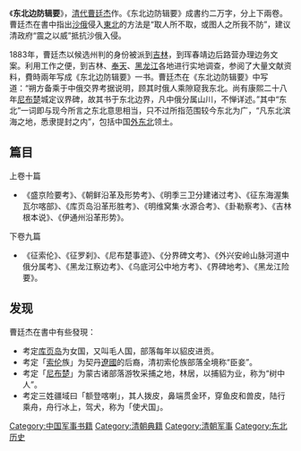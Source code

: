 《'''东北边防辑要'''》，[[清代|清代]][[曹廷杰|曹廷杰]]作。《东北边防辑要》成書约二万字，分上下兩卷。曹廷杰在書中指出[[沙俄|沙俄]]侵入[[中国东北地区|東北]]的方法是“取人所不取，或图人之所我不防”，建议清政府“震之以威”抵抗沙俄入侵。

1883年，曹廷杰以候选州判的身份被派到[[吉林|吉林]]，到珲春靖边后路营办理边务文案。利用工作之便，到吉林、[[奉天|奉天]]、[[黑龙江省|黑龙江]]各地进行实地调查，参阅了大量文献资料，費時兩年写成《东北边防辑要》一书。曹廷杰在《东北边防辑要》中写道：“朔方备乘于中俄交界考据说明，顾其时俄人乘隙窥我东北。尚有康熙二十八年[[尼布楚|尼布楚]]城定议界碑，故其书于东北边界，凡中俄分属山川，不惮详述。”其中“东北”一词即与现今所言之东北意思相当，只不过所指范围较今东北为广，“凡东北滨海之地，悉隶提封之内”，包括中国[[外东北|外东北]]领土。

== 篇目 ==

上卷十篇
*《盛京险要考》、《朝鲜沿革及形势考》、《明季三卫分建诸过考》、《征东海渥集瓦尔喀部》、《库页岛沿革形胜考》、《明维窝集·水源合考》、《卦勒察考》、《吉林根本说》、《伊通州沿革形势》。

下卷九篇
*《征索伦》、《征罗刹》、《尼布楚事迹》、《分界碑文考》、《外兴安岭山脉河道中俄分属考》、《黑龙江察边考》、《乌底河公中地方考》、《界碑地考》、《黑龙江险要》。

== 发现 ==

曹廷杰在書中有些發現：
*考定[[库页岛|库页岛]]为女国，又叫毛人国，部落每年以貂皮进贡。
*考定「[[索伦|索伦]]族」为契丹[[遼國|遼國]]的后裔，清初索伦族部落全境称“臣妾”。
*考定「[[尼布楚|尼布楚]]」为蒙古诸部落游牧采捕之地，林居，以捕貂为业，称为“树中人”。
*考定三姓疆域曰「额登喀喇」，其人拨皮，鼻端贯金环，穿鱼皮和兽皮，陆行乘舟，舟行冰上，驾犬，称为「使犬国」。

{{wikisource}}

[[Category:中国军事书籍|Category:中国军事书籍]]
[[Category:清朝典籍|Category:清朝典籍]]
[[Category:清朝军事|Category:清朝军事]]
[[Category:东北历史|Category:东北历史]]